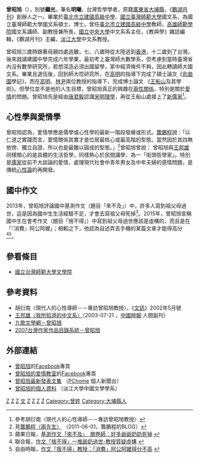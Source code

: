 '''曾昭旭'''（{{bd|1943年|2月2日||}}），別號'''繼光'''，筆名'''明曦'''，台灣哲學學者，原籍[[廣東省|廣東省]][[大埔縣|大埔縣]]，《[[鵝湖月刊|鵝湖月刊]]》創辦人之一。畢業於[[臺北市立建國高級中學|臺北市立建國高級中學]]、[[國立臺灣師範大學|國立臺灣師範大學]]國文系，為國立臺灣師範大學國文系碩士、博士。曾任[[臺北市立建國高級中學|臺北市立建國高級中學]]教師，[[高雄師範學院|高雄師範學院]]國文系講師、副教授兼所長，[[國立中央大學|國立中央大學]]中文系系主任，《教與學》雜誌編輯，《鵝湖月刊》主編，[[淡江大學|淡江大學]]中文系教授。

曾昭旭三歲時跟著母親四處逃難，七、八歲時從大陸逃到[[香港|香港]]，十二歲到了台灣。後來就讀建國中學完成六年學業，最初考上臺灣師大數學系，但考慮到當時臺灣省內沒有數學研究所，若想深造必須出國留學，家中經濟條件不夠，因此轉讀師大國文系。畢業且退伍後，回到師大唸研究所，在[[高明_(文史學者)|高明]]的指導下完成了碩士論文《[[俞曲園|俞曲園]]學記》，而在[[高明_(文史學者)|高明]]、[[林尹|林尹]]兩位教授的指導下，完成博士論文 《[[王船山|王船山]]及其學術》。但學位並不是他的人生目標，曾昭旭真正的興趣在[[兩性關係|兩性關係]]，特別是關於[[愛情|愛情]]的問題。曾昭旭先是經由[[唐君毅|唐君毅]]認識[[宋明理學|宋明理學]]，再從王船山處接上了[[新儒家|新儒家]]<ref>參考胡衍南〈現代人的心性導師－－專訪曾昭旭教授〉</ref>。

==心性學與愛情學==
曾昭旭認為，愛情學應是儒學或心性學的最新一階段發展或形式。[[龔鵬程|龔鵬程]]說：「以仁道之實踐而言，愛情關係其實才是位居最核心或最高階的型態。當然因於其四無依傍、獨立自證，所以也是最難以圓成的型態。」<ref>見[[龔鵬程|龔鵬程]][http://blog.sina.com.cn/s/blog_492808ed01017wyi.html 〈兩先生〉] {{Wayback|url=http://blog.sina.com.cn/s/blog_492808ed01017wyi.html |date=20140924044951 }}（2011-06-01，龔鵬程的BLOG）</ref>曾昭旭曾說：
{{quote|儒家不是書齋的，因為這樣就沒有了時代感、新鮮感。當代心性內省遇到最重要的問題，就是兩性關係，特別是兩性關係中的愛情部分，所以我談兩性關係等於是最新的心性學的型態。孔子如果活在這個時代，也必然要談愛情問題，因為這是現代人最大的生命苦惱，你怎麼可能無動於衷？<ref>見胡衍南〈現代人的心性導師－－專訪曾昭旭教授〉</ref>}}
曾昭旭與[[王邦雄|王邦雄]]同樣關心的是具體的生活哲學，同樣熱心於民間講學，為一「街頭哲學家」。特別是[[儒家|儒家]]從前不大談論的愛情，處理現代社會中青年男女及中年夫婦的感情問題，是傳統[[心性論|心性論]]的再開發。

==國中作文==
2013年，曾昭旭評論國中基測作文（題目「來不及」）中，許多人寫到祖父母過世，這是因為國中生生活經驗不足，才會去寫祖父母死掉<ref>蘋果日報，[http://www.appledaily.com.tw/realtimenews/article/life/20130619/212911 基測作文「來不及」　閱卷師：好多爺爺奶奶死掉] {{Wayback|url=http://www.appledaily.com.tw/realtimenews/article/life/20130619/212911 |date=20130623030309 }}</ref>。2015年，曾昭旭宣稱國中生在會考作文（題目「捨不得」）中寫到祖父母過世應該是虛構的，而且是在「『消費』阿公阿嬤」；相較之下，他認為自述弄丟手機的某篇文章才能得高分<ref>聯合報，[http://udn.com/news/story/6916/947665-%E4%BD%9C%E6%96%87%E3%80%8C%E6%8D%A8%E4%B8%8D%E5%BE%97%E3%80%8D%E4%B8%80%E5%A0%86%E7%88%BA%E5%A5%B6%E9%81%8E%E4%B8%96-%E6%95%99%E6%8E%88%E8%B3%AA%E7%96%91%E8%99%9B%E6%A7%8B 作文「捨不得」一堆爺奶過世-教授質疑虛構] {{Wayback|url=http://udn.com/news/story/6916/947665-%E4%BD%9C%E6%96%87%E3%80%8C%E6%8D%A8%E4%B8%8D%E5%BE%97%E3%80%8D%E4%B8%80%E5%A0%86%E7%88%BA%E5%A5%B6%E9%81%8E%E4%B8%96-%E6%95%99%E6%8E%88%E8%B3%AA%E7%96%91%E8%99%9B%E6%A7%8B |date=20160515083623 }}</ref><ref>自由時報，[http://news.ltn.com.tw/news/life/breakingnews/1339634 作文「捨不得」教授：「消費」阿公阿嬤得分不高] {{Wayback|url=http://news.ltn.com.tw/news/life/breakingnews/1339634 |date=20181211142439 }}</ref>。

==參看條目==
*[[國立台灣師範大學文學院|國立台灣師範大學文學院]]

==參考資料==
{{reflist}}
*胡衍南〈現代人的心性導師－－專訪曾昭旭教授〉，《[[文訊|文訊]]》2002年5月號
*[[王邦雄|王邦雄]][https://web.archive.org/web/20110824150002/http://news.chinatimes.com/Chinatimes/Philology/Philology-Coffee/0,3406,112003072100349+11051301+20030721+news,00.html 〈我所知道的中文系〉]（2003-07-21 ，[[中國時報|中國時報]]‧人間副刊）
*[http://www.chiuko.com.tw/author.php?au=detail&authorID=509 九歌文學網－曾昭旭] {{Wayback|url=http://www.chiuko.com.tw/author.php?au=detail&authorID=509 |date=20191230172632 }}
*[http://www3.nmtl.gov.tw/Writer2/writer_detail.php?id=1752 2007台灣作家作品目錄系統－曾昭旭] {{Wayback|url=http://www3.nmtl.gov.tw/Writer2/writer_detail.php?id=1752 |date=20160304132321 }}

==外部連結==
*[https://www.facebook.com/%E6%9B%BE%E6%98%AD%E6%97%AD-179160222094889/ 曾昭旭]的[[Facebook|Facebook]]專頁
*[https://www.facebook.com/ProfTsengLoveClassroom/ 曾昭旭的爱情教室]的[[Facebook|Facebook]]專頁
*[http://mypaper.pchome.com.tw/wlyeh01 曾昭旭最新發表文集] {{Wayback|url=http://mypaper.pchome.com.tw/wlyeh01 |date=20200126072430 }}（[[PChome|PChome]] 個人新聞台）
*[http://www.tacx.tku.edu.tw/info/9 曾昭旭的個人資料] {{Wayback|url=http://www.tacx.tku.edu.tw/info/9 |date=20181102130819 }}（淡江大學中國文學學系）


[[Category:台灣哲學家|Z]]
[[Category:新儒家學者|Z]]
[[Category:台灣儒學學者|Z]]
[[Category:國立中央大學教授|文]]
[[Category:淡江大學教授|Z]]
[[Category:國立高雄師範大學教授|Z]]
[[Category:國立臺灣師範大學校友|Z]]
[[Category:臺北市立建國高級中學校友|Z]]
[[Category:曾姓|Category:曾姓]]
[[Category:大埔縣人|Category:大埔縣人]]